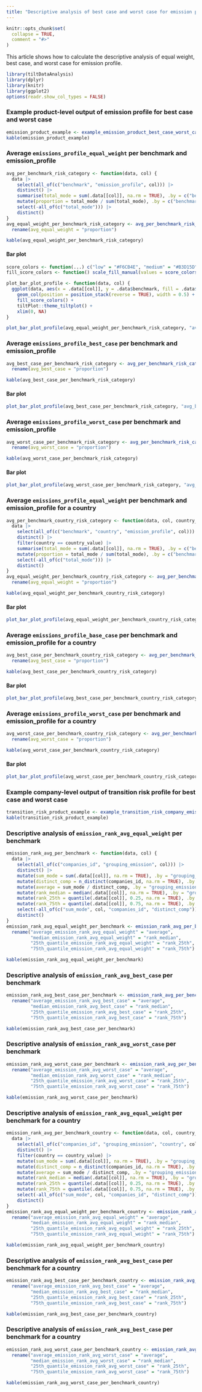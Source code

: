 ```yaml
---
title: "Descriptive analysis of best case and worst case for emission profile"
---
```


```r
knitr::opts_chunk$set(
  collapse = TRUE,
  comment = "#>"
)
```

This article shows how to calculate the descriptive analysis of equal weight,
best case, and worst case for emission profile.

```r
library(tiltDataAnalysis)
library(dplyr)
library(knitr)
library(ggplot2)
options(readr.show_col_types = FALSE)
```

### Example product-level output of emission profile for best case and worst case

```r
emission_product_example <- example_emission_product_best_case_worst_case()
kable(emission_product_example)
```

### Average `emissions_profile_equal_weight` per benchmark and emission_profile

```r
avg_per_benchmark_risk_category <- function(data, col) {
  data |>
    select(all_of(c("benchmark", "emission_profile", col))) |>
    distinct() |>
    summarise(total_mode = sum(.data[[col]], na.rm = TRUE), .by = c("benchmark", "emission_profile")) |>
    mutate(proportion = total_mode / sum(total_mode), .by = c("benchmark")) |>
    select(-all_of(c("total_mode"))) |>
    distinct()
}
avg_equal_weight_per_benchmark_risk_category <- avg_per_benchmark_risk_category(emission_product_example, "emissions_profile_equal_weight") |>
  rename(avg_equal_weight = "proportion")

kable(avg_equal_weight_per_benchmark_risk_category)
```

#### Bar plot

```r
score_colors <- function(...) c("low" = "#F6CB4E", "medium" = "#B3D15D", "high" = "#E3693B")
fill_score_colors <- function() scale_fill_manual(values = score_colors(), na.value = "#0476D0")

plot_bar_plot_profile <- function(data, col) {
  ggplot(data, aes(x = .data[[col]], y = .data$benchmark, fill = .data$emission_profile)) +
    geom_col(position = position_stack(reverse = TRUE), width = 0.5) +
    fill_score_colors() +
    tiltPlot::theme_tiltplot() +
    xlim(0, NA)
}

plot_bar_plot_profile(avg_equal_weight_per_benchmark_risk_category, "avg_equal_weight")
```

### Average `emissions_profile_best_case` per benchmark and emission_profile

```r
avg_best_case_per_benchmark_risk_category <- avg_per_benchmark_risk_category(emission_product_example, "emissions_profile_best_case") |>
  rename(avg_best_case = "proportion")

kable(avg_best_case_per_benchmark_risk_category)
```

#### Bar plot

```r
plot_bar_plot_profile(avg_best_case_per_benchmark_risk_category, "avg_best_case")
```

### Average `emissions_profile_worst_case` per benchmark and emission_profile

```r
avg_worst_case_per_benchmark_risk_category <- avg_per_benchmark_risk_category(emission_product_example, "emissions_profile_worst_case") |>
  rename(avg_worst_case = "proportion")

kable(avg_worst_case_per_benchmark_risk_category)
```

#### Bar plot

```r
plot_bar_plot_profile(avg_worst_case_per_benchmark_risk_category, "avg_worst_case")
```

### Average `emissions_profile_equal_weight` per benchmark and emission_profile for a country

```r
avg_per_benchmark_country_risk_category <- function(data, col, country_value) {
  data |>
    select(all_of(c("benchmark", "country", "emission_profile", col))) |>
    distinct() |>
    filter(country == country_value) |>
    summarise(total_mode = sum(.data[[col]], na.rm = TRUE), .by = c("benchmark", "emission_profile")) |>
    mutate(proportion = total_mode / sum(total_mode), .by = c("benchmark")) |>
    select(-all_of(c("total_mode"))) |>
    distinct()
}
avg_equal_weight_per_benchmark_country_risk_category <- avg_per_benchmark_country_risk_category(emission_product_example, "emissions_profile_equal_weight", "france") |>
  rename(avg_equal_weight = "proportion")

kable(avg_equal_weight_per_benchmark_country_risk_category)
```

#### Bar plot

```r
plot_bar_plot_profile(avg_equal_weight_per_benchmark_country_risk_category, "avg_equal_weight")
```

### Average `emissions_profile_base_case` per benchmark and emission_profile for a country

```r
avg_best_case_per_benchmark_country_risk_category <- avg_per_benchmark_country_risk_category(emission_product_example, "emissions_profile_best_case", "france") |>
  rename(avg_best_case = "proportion")

kable(avg_best_case_per_benchmark_country_risk_category)
```

#### Bar plot

```r
plot_bar_plot_profile(avg_best_case_per_benchmark_country_risk_category, "avg_best_case")
```

### Average `emissions_profile_worst_case` per benchmark and emission_profile for a country

```r
avg_worst_case_per_benchmark_country_risk_category <- avg_per_benchmark_country_risk_category(emission_product_example, "emissions_profile_worst_case", "france") |>
  rename(avg_worst_case = "proportion")

kable(avg_worst_case_per_benchmark_country_risk_category)
```

#### Bar plot

```r
plot_bar_plot_profile(avg_worst_case_per_benchmark_country_risk_category, "avg_worst_case")
```

### Example company-level output of transition risk profile for best case and worst case

```r
transition_risk_product_example <- example_transition_risk_company_emission_avg_best_case_worst_case()
kable(transition_risk_product_example)
```

### Descriptive analysis of `emission_rank_avg_equal_weight` per benchmark

```r
emission_rank_avg_per_benchmark <- function(data, col) {
  data |>
    select(all_of(c("companies_id", "grouping_emission", col))) |>
    distinct() |>
    mutate(sum_mode = sum(.data[[col]], na.rm = TRUE), .by = "grouping_emission") |>
    mutate(distinct_comp = n_distinct(companies_id, na.rm = TRUE), .by = "grouping_emission") |>
    mutate(average = sum_mode / distinct_comp, .by = "grouping_emission") |>
    mutate(rank_median = median(.data[[col]], na.rm = TRUE), .by = "grouping_emission") |>
    mutate(rank_25th = quantile(.data[[col]], 0.25, na.rm = TRUE), .by = "grouping_emission") |>
    mutate(rank_75th = quantile(.data[[col]], 0.75, na.rm = TRUE), .by = "grouping_emission") |>
    select(-all_of(c("sum_mode", col, "companies_id", "distinct_comp"))) |>
    distinct()
}
emission_rank_avg_equal_weight_per_benchmark <- emission_rank_avg_per_benchmark(transition_risk_product_example, "emission_rank_avg_equal_weight") |>
  rename("average_emission_rank_avg_equal_weight" = "average",
         "median_emission_rank_avg_equal_weight" = "rank_median",
         "25th_quantile_emission_rank_avg_equal_weight" = "rank_25th",
         "75th_quantile_emission_rank_avg_equal_weight" = "rank_75th")

kable(emission_rank_avg_equal_weight_per_benchmark)
```

### Descriptive analysis of `emission_rank_avg_best_case` per benchmark

```r
emission_rank_avg_best_case_per_benchmark <- emission_rank_avg_per_benchmark(transition_risk_product_example, "emission_rank_avg_best_case") |>
  rename("average_emission_rank_avg_best_case" = "average",
         "median_emission_rank_avg_best_case" = "rank_median",
         "25th_quantile_emission_rank_avg_best_case" = "rank_25th",
         "75th_quantile_emission_rank_avg_best_case" = "rank_75th")

kable(emission_rank_avg_best_case_per_benchmark)
```

### Descriptive analysis of `emission_rank_avg_worst_case` per benchmark

```r
emission_rank_avg_worst_case_per_benchmark <- emission_rank_avg_per_benchmark(transition_risk_product_example, "emission_rank_avg_worst_case") |>
  rename("average_emission_rank_avg_worst_case" = "average",
         "median_emission_rank_avg_worst_case" = "rank_median",
         "25th_quantile_emission_rank_avg_worst_case" = "rank_25th",
         "75th_quantile_emission_rank_avg_worst_case" = "rank_75th")

kable(emission_rank_avg_worst_case_per_benchmark)
```

### Descriptive analysis of `emission_rank_avg_equal_weight` per benchmark for a country

```r
emission_rank_avg_per_benchmark_country <- function(data, col, country_value) {
  data |>
    select(all_of(c("companies_id", "grouping_emission", "country", col))) |>
    distinct() |>
    filter(country == country_value) |>
    mutate(sum_mode = sum(.data[[col]], na.rm = TRUE), .by = "grouping_emission") |>
    mutate(distinct_comp = n_distinct(companies_id, na.rm = TRUE), .by = "grouping_emission") |>
    mutate(average = sum_mode / distinct_comp, .by = "grouping_emission") |>
    mutate(rank_median = median(.data[[col]], na.rm = TRUE), .by = "grouping_emission") |>
    mutate(rank_25th = quantile(.data[[col]], 0.25, na.rm = TRUE), .by = "grouping_emission") |>
    mutate(rank_75th = quantile(.data[[col]], 0.75, na.rm = TRUE), .by = "grouping_emission") |>
    select(-all_of(c("sum_mode", col, "companies_id", "distinct_comp"))) |>
    distinct()
}
emission_rank_avg_equal_weight_per_benchmark_country <- emission_rank_avg_per_benchmark_country(transition_risk_product_example, "emission_rank_avg_equal_weight", "france") |>
  rename("average_emission_rank_avg_equal_weight" = "average",
         "median_emission_rank_avg_equal_weight" = "rank_median",
         "25th_quantile_emission_rank_avg_equal_weight" = "rank_25th",
         "75th_quantile_emission_rank_avg_equal_weight" = "rank_75th")

kable(emission_rank_avg_equal_weight_per_benchmark_country)
```

### Descriptive analysis of `emission_rank_avg_best_case` per benchmark for a country

```r
emission_rank_avg_best_case_per_benchmark_country <- emission_rank_avg_per_benchmark_country(transition_risk_product_example, "emission_rank_avg_best_case", "france") |>
  rename("average_emission_rank_avg_best_case" = "average",
         "median_emission_rank_avg_best_case" = "rank_median",
         "25th_quantile_emission_rank_avg_best_case" = "rank_25th",
         "75th_quantile_emission_rank_avg_best_case" = "rank_75th")

kable(emission_rank_avg_best_case_per_benchmark_country)
```

### Descriptive analysis of `emission_rank_avg_best_case` per benchmark for a country

```r
emission_rank_avg_worst_case_per_benchmark_country <- emission_rank_avg_per_benchmark_country(transition_risk_product_example, "emission_rank_avg_worst_case", "france") |>
  rename("average_emission_rank_avg_worst_case" = "average",
         "median_emission_rank_avg_worst_case" = "rank_median",
         "25th_quantile_emission_rank_avg_worst_case" = "rank_25th",
         "75th_quantile_emission_rank_avg_worst_case" = "rank_75th")

kable(emission_rank_avg_worst_case_per_benchmark_country)
```
